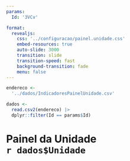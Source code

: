 ```yaml
---
params:
  Id: '3VCv'

format: 
  revealjs:
    css: '../configuracao/painel.unidade.css'
    embed-resources: true
    auto-slide: 3000
    transition: slide
    transition-speed: fast
    background-transition: fade
    menu: false
---
```



```r
endereco <-
  '../dados/IndicadoresPainelUnidade.csv'

dados <-
  read.csv2(endereco) |> 
  dplyr::filter(Id == params$Id)

```

# Painel da Unidade <br>  ```r dados$Unidade``` {background-image='../imagens/0.painel.unidade.png' background-opacity='.3'}

